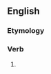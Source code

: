 ==English==

===Etymology===
{{suffix|en|memorial|ise}}

===Verb===
{{en-verb|memorialises|memorialising|memorialised|memorialised}}

# {{standard spelling of|from=non-Oxford British spelling|memorialize|lang=en}}
